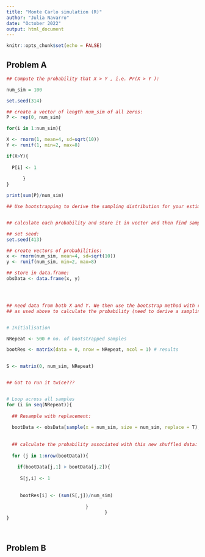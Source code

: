 ```yaml
---
title: "Monte Carlo simulation (R)"
author: "Julia Navarro"
date: "October 2022"
output: html_document
---
```

    
```r
knitr::opts_chunk$set(echo = FALSE)
```

## Problem A 

<!--- Tasks:

Problem A
• Consider the following independent random variables:
– X ∼ N (µ = 4, σ2 = 10)
– Y ∼ U(a = 2, b = 8)
• Compute the probability that X > Y , i.e. Pr(X > Y ).
• Use bootstrapping to derive the sampling distribution for your estimate of Pr(X > Y ).
• Show how the sample variance of this sampling distribution changes as a function of the number of
Monte Carlo simulations.

--->
 
``` r

## Compute the probability that X > Y , i.e. Pr(X > Y ):

num_sim = 100

set.seed(314)

## create a vector of length num_sim of all zeros:
P <- rep(0, num_sim) 

for(i in 1:num_sim){

X <- rnorm(1, mean=4, sd=sqrt(10))
Y <- runif(1, min=2, max=8)

if(X>Y){
  
  P[i] <- 1
  
      }
}

print(sum(P)/num_sim)


```




```r

## Use bootstrapping to derive the sampling distribution for your estimate of Pr(X > Y)


## calculate each probability and store it in vector and then find sampling distribution

## set seed:
set.seed(413)

## create vectors of probabilities:
x <- rnorm(num_sim, mean=4, sd=sqrt(10))
y <- runif(num_sim, min=2, max=8)

## store in data.frame:
obsData <- data.frame(x, y) 




## need data from both X and Y. We then use the bootstrap method with replacement and apply the function
## as used above to calculate the probability (need to derive a sampling distribution)


# Initialisation

NRepeat <- 500 # no. of bootstrapped samples

bootRes <- matrix(data = 0, nrow = NRepeat, ncol = 1) # results

 
S <- matrix(0, num_sim, NRepeat)


## Got to run it twice???


# Loop across all samples
for (i in seq(NRepeat)){
  
  ## Resample with replacement:
  
  bootData <- obsData[sample(x = num_sim, size = num_sim, replace = T),]
  
  
  ## calculate the probability associated with this new shuffled data:
  
  for (j in 1:nrow(bootData)){
    
    if(bootData[j,1] > bootData[j,2]){
         
     S[j,i] <- 1
     
     
     bootRes[i] <- (sum(S[,j])/num_sim) 
     
                             }
                                    }
}




```

## Problem B

<!--- 


Problem B
• Consider the following football tournament format: a team keeps playing until they accrue 7 wins or 3
losses (whichever comes first - no draws allowed). Assume a fixed win rate p ∈ [0, 1] across all rounds
(they are paired at random).
• Plot how the total number of matches played (i.e. wins + losses) varies as a function of p.
• Comment on the observed win rate relative to the assumed win rate p (i.e. if a team obtains 2 wins -
3 losses, the maximum likelihood point estimate for their win rate is 40%). Specifically, focus on the
effect driven by the format of this tournament.

--->
